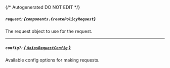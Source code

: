 {/* Autogenerated DO NOT EDIT  */}

##### `request`: *{`components.CreatePolicyRequest`}*
The request object to use for the request.
<Collapsible openLabel={Labels.showProperties} closeLabel={Labels.hideProperties}>
    <CreatePolicyRequest/>
</Collapsible>

---
##### `config?`: [*{ `AxiosRequestConfig` }*](https://axios-http.com/docs/req_config)
Available config options for making requests.


